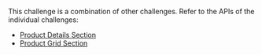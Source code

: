 This challenge is a combination of other challenges. Refer to the APIs of the individual challenges:

- [Product Details Section](/projects/challenges/product-details-section/assets)
- [Product Grid Section](/projects/challenges/product-grid-section/assets)
